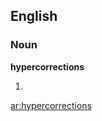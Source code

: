 ==English==

===Noun===
'''hypercorrections'''

# {{plural of|[[hypercorrection]]}}

[[ar:hypercorrections]]
